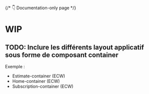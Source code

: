 
{/* 👇 Documentation-only page */}

<Meta title="Layout/Introduction" />

# WIP

## TODO: Inclure les différents layout applicatif sous forme de composant container

Exemple :

- Estimate-container (ECW)
- Home-container (ECW)
- Subscription-container (ECW)
